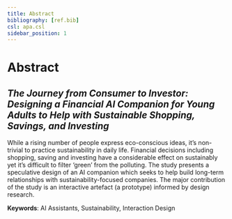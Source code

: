 ```yaml
---
title: Abstract
bibliography: [ref.bib]
csl: apa.csl
sidebar_position: 1
---
```


# Abstract

## *The Journey from Consumer to Investor: Designing a Financial AI Companion for Young Adults to Help with Sustainable Shopping, Savings, and Investing*

While a rising number of people express eco-conscious ideas, it's non-trivial to practice sustainability in daily life. Financial decisions including shopping, saving and investing have a considerable effect on sustainably yet it's difficult to filter 'green' from the polluting. The study presents a speculative design of an AI companion which seeks to help build long-term relationships with sustainability-focused companies. The major contribution of the study is an interactive artefact (a prototype) informed by design research.
 
**Keywords**: 
AI Assistants, Sustainability, Interaction Design